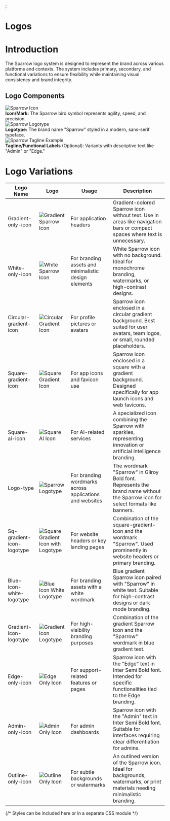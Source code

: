 

<Meta title="Components/Logos/Documentation" />;

# Logos

# Introduction

The Sparrow logo system is designed to represent the brand across various platforms and contexts.
The system includes primary, secondary, and functional variations to ensure flexibility while
maintaining visual consistency and brand integrity.

## Logo Components

<div className="logo-component">
  <img src={Sparrow1} alt="Sparrow Icon" className="icon" />
  <div className="component-details">
    <strong>Icon/Mark:</strong> The Sparrow bird symbol represents agility,
    speed, and precision.
  </div>
</div>

<div className="logo-component">
  <img src={Sparrow2} alt="Sparrow Logotype" className="logotype" />
  <div className="component-details">
    <strong>Logotype:</strong> The brand name "Sparrow" styled in a modern,
    sans-serif typeface.
  </div>
</div>

<div className="logo-component">
  <img src={Sparrow3} alt="Sparrow Tagline Example" className="tagline" />
  <div className="component-details">
    <strong>Tagline/Functional Labels</strong> (Optional): Variants with
    descriptive text like "Admin" or "Edge."
  </div>
</div>

# Logo Variations

<div className="table-container">
  <table className="logo-table">
    <thead>
      <tr>
        <th>Logo Name</th>
        <th>Logo</th>
        <th>Usage</th>
        <th>Description</th>
      </tr>
    </thead>
    <tbody>
      <tr>
        <td>Gradient-only-icon</td>
        <td>
          <img
            src={gradientIcon}
            alt="Gradient Sparrow Icon"
            className="logo-image"
          />
        </td>
        <td>For application headers</td>
        <td>
          Gradient-colored Sparrow icon without text. Use in areas like
          navigation bars or compact spaces where text is unnecessary.
        </td>
      </tr>
      <tr>
        <td>White-only-icon</td>
        <td>
          <img
            src={whiteIcon}
            alt="White Sparrow Icon"
            className="logo-image"
          />
        </td>
        <td>For branding assets and minimalistic design elements</td>
        <td>
          White Sparrow icon with no background. Ideal for monochrome branding,
          watermarks, or high-contrast designs.
        </td>
      </tr>
      <tr>
        <td>Circular-gradient-icon</td>
        <td>
          <img
            src={circularGradient}
            alt="Circular Gradient Icon"
            className="logo-image"
          />
        </td>
        <td>For profile pictures or avatars</td>
        <td>
          Sparrow icon enclosed in a circular gradient background. Best suited
          for user avatars, team logos, or small, rounded placeholders.
        </td>
      </tr>
      <tr>
        <td>Square-gradient-icon</td>
        <td>
          <img
            src={squareGradient}
            alt="Square Gradient Icon"
            className="logo-image"
          />
        </td>
        <td>For app icons and favicon use</td>
        <td>
          Sparrow icon enclosed in a square with a gradient background. Designed
          specifically for app launch icons and web favicons.
        </td>
      </tr>
      <tr>
        <td>Square-ai-icon</td>
        <td>
          <img src={squareIcon} alt="Square AI Icon" className="logo-image" />
        </td>
        <td>For AI-related services</td>
        <td>
          A specialized icon combining the Sparrow with sparkles, representing
          innovation or artificial intelligence branding.
        </td>
      </tr>
      <tr>
        <td>Logo-type</td>
        <td>
          <img src={logoType} alt="Sparrow Logotype" className="logo-image" />
        </td>
        <td>For branding wordmarks across applications and websites</td>
        <td>
          The wordmark "Sparrow" in Gliroy Bold font. Represents the brand name
          without the Sparrow icon for select formats like banners.
        </td>
      </tr>
      <tr>
        <td>Sq-gradient-icon-logotype</td>
        <td>
          <img
            src={squareGradientLogotype}
            alt="Square Gradient Icon with Logotype"
            className="logo-image"
          />
        </td>
        <td>For website headers or key landing pages</td>
        <td>
          Combination of the square-gradient-icon and the wordmark "Sparrow".
          Used prominently in website headers or primary branding.
        </td>
      </tr>
      <tr>
        <td>Blue-icon-white-logotype</td>
        <td>
          <img
            src={blueIconWhiteLogotype}
            alt="Blue Icon White Logotype"
            className="logo-image"
          />
        </td>
        <td>For branding assets with a white wordmark</td>
        <td>
          Blue gradient Sparrow icon paired with "Sparrow" in white text.
          Suitable for high-contrast designs or dark mode branding.
        </td>
      </tr>
      <tr>
        <td>Gradient-icon-logotype</td>
        <td>
          <img
            src={gradientIconLogotype}
            alt="Gradient Icon Logotype"
            className="logo-image"
          />
        </td>
        <td>For high-visibility branding purposes</td>
        <td>
          Combination of the gradient Sparrow icon and the "Sparrow" wordmark in
          blue gradient text.
        </td>
      </tr>
      <tr>
        <td>Edge-only-icon</td>
        <td>
          <img src={edgeOnlyIcon} alt="Edge Only Icon" className="logo-image" />
        </td>
        <td>For support-related features or pages</td>
        <td>
          Sparrow icon with the "Edge" text in Inter Semi Bold font. Intended
          for specific functionalities tied to the Edge branding.
        </td>
      </tr>
      <tr>
        <td>Admin-only-icon</td>
        <td>
          <img
            src={adminOnlyIcon}
            alt="Admin Only Icon"
            className="logo-image"
          />
        </td>
        <td>For admin dashboards</td>
        <td>
          Sparrow icon with the "Admin" text in Inter Semi Bold font. Suitable
          for interfaces requiring clear differentiation for admins.
        </td>
      </tr>
      <tr>
        <td>Outline-only-icon</td>
        <td>
          <img
            src={outlineOnlyIcon}
            alt="Outline Only Icon"
            className="logo-image"
          />
        </td>
        <td>For subtle backgrounds or watermarks</td>
        <td className="table-body">
          An outlined version of the Sparrow icon. Ideal for backgrounds,
          watermarks, or print materials needing minimalistic branding.
        </td>
      </tr>
    </tbody>
  </table>
</div>

<style jsx>{`
  .table-container {
    overflow-x: auto;
    color: #ffffff;
  }
  .table-body {
    color: #ffffff;
  }

  .table-container h1 {
    color: #ffffff;
  }

  .logo-table {
    width: 100%;
    border-collapse: collapse;
    background-color: #2c2c2e;
    color: #ffffff;
  }

  .logo-table th,
  .logo-table td {
    padding: 1rem;
    border: 1px solid #ffffff;
    background-color: #ffffff;
    text-align: left;
    color: #ffffff;
  }

  .logo-table td img {
    background-color: #2c2c2e;
  }

  .logo-table th {
    background-color: #ffffff;
    font-weight: 600;
  }

  .logo-image {
    width: 48px;
    height: 48px;
    object-fit: contain;
  }
`}</style>

{/* Styles can be included here or in a separate CSS module */}

<style jsx>{`
  .logo-component {
    display: flex;
    align-items: flex-start;
    margin-bottom: 1.5rem;
    gap: 1rem;
  }

  .icon,
  .logotype,
  .tagline {
    width: 38px;
    height: 38px;
    object-fit: contain;
    background-color: #2c2c2e;
  }

  .component-details {
    flex: 1;
  }
`}</style>
